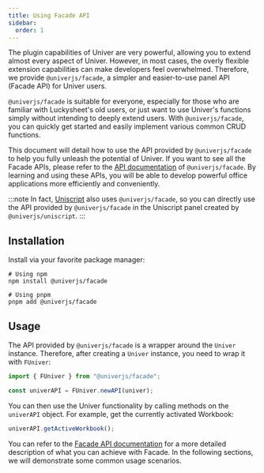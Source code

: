```yaml
---
title: Using Facade API
sidebar:
  order: 1
---
```


The plugin capabilities of Univer are very powerful, allowing you to extend almost every aspect of Univer. However, in most cases, the overly flexible extension capabilities can make developers feel overwhelmed. Therefore, we provide `@univerjs/facade`, a simpler and easier-to-use panel API (Facade API) for Univer users.

`@univerjs/facade` is suitable for everyone, especially for those who are familiar with Luckysheet's old users, or just want to use Univer's functions simply without intending to deeply extend users. With `@univerjs/facade`, you can quickly get started and easily implement various common CRUD functions.

This document will detail how to use the API provided by `@univerjs/facade` to help you fully unleash the potential of Univer. If you want to see all the Facade APIs, please refer to the [API documentation](/api/facade) of `@univerjs/facade`. By learning and using these APIs, you will be able to develop powerful office applications more efficiently and conveniently.

:::note
In fact, [Uniscript](/api/uniscript) also uses `@univerjs/facade`, so you can directly use the API provided by `@univerjs/facade` in the Uniscript panel created by `@univerjs/uniscript`.
:::

## Installation

Install via your favorite package manager:

```shell
# Using npm
npm install @univerjs/facade

# Using pnpm
pnpm add @univerjs/facade
```

## Usage

The API provided by `@univerjs/facade` is a wrapper around the `Univer` instance. Therefore, after creating a `Univer` instance, you need to wrap it with `FUniver`:

```typescript title="main.ts"
import { FUniver } from "@univerjs/facade";

const univerAPI = FUniver.newAPI(univer);
```

You can then use the Univer functionality by calling methods on the `univerAPI` object. For example, get the currently activated Workbook:

```typescript title="main.ts"
univerAPI.getActiveWorkbook();
```

You can refer to the [Facade API documentation](/api/facade/) for a more detailed description of what you can achieve with Facade. In the following sections, we will demonstrate some common usage scenarios.